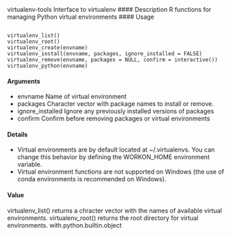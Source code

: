 virtualenv-tools Interface to virtualenv
#### Description 
R functions for managing Python virtual environments
#### Usage
<pre><code>
virtualenv_list()
virtualenv_root()
virtualenv_create(envname)
virtualenv_install(envname, packages, ignore_installed = FALSE)
virtualenv_remove(envname, packages = NULL, confirm = interactive())
virtualenv_python(envname)
</code></pre>
#### Arguments
* envname Name of virtual environment
*  packages Character vector with package names to install or remove.
* ignore_installed Ignore any previously installed versions of packages
* confirm Confirm before removing packages or virtual environments

#### Details
* Virtual environments are by default located at ~/.virtualenvs. You can change this behavior by
defining the WORKON_HOME environment variable.
* Virtual environment functions are not supported on Windows (the use of conda environments is
recommended on Windows).

#### Value
virtualenv_list() returns a chracter vector with the names of available virtual environments.
virtualenv_root() returns the root directory for virtual environments.
with.python.builtin.object

